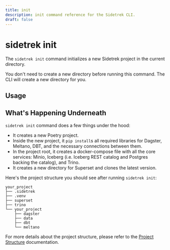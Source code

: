 ```yaml
---
title: init
description: init command reference for the Sidetrek CLI.
draft: false
---
```


# sidetrek init

The `sidetrek init` command initializes a new Sidetrek project in the current directory.

You don't need to create a new directory before running this command. The CLI will create a new directory for you.

## Usage

<BashCode code="sidetrek init" client:load />

## What's Happening Underneath

`sidetrek init` command does a few things under the hood:
- It creates a new Poetry project.
- Inside the new project, it `pip install`s all required libraries for Dagster, Meltano, DBT, and the necessary connections between them.
- In the project root, it creates a docker-compose file with all the core services: Minio, Iceberg (i.e. Iceberg REST catalog and Postgres backing the catalog), and Trino.
- It creates a new directory for Superset and clones the latest version.


Here's the project structure you should see after running `sidetrek init`:

```plaintext
your_project
├── .sidetrek
├── .venv
├── superset
├── trino
└── your_project
    ├── dagster
    ├── data
    ├── dbt
    └── meltano
```

For more details about the project structure, please refer to the [Project Structure](/concepts/project-structure) documentation.
